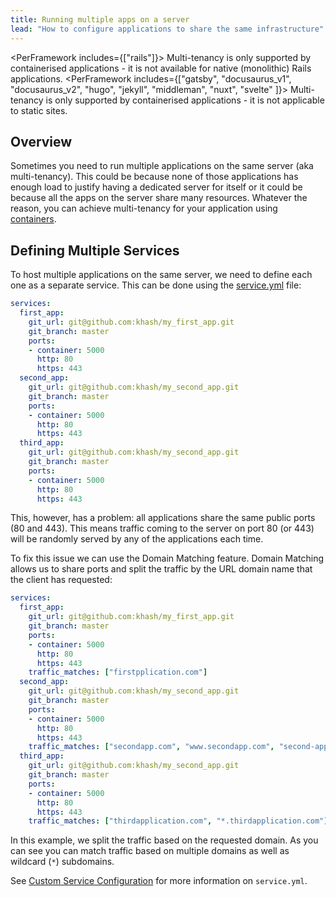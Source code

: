 ```yaml
---
title: Running multiple apps on a server
lead: "How to configure applications to share the same infrastructure"
---
```


<PerFramework includes={["rails"]}>
<Callout type="warning" title="Requires containers">
Multi-tenancy is only supported by containerised applications - it is not available for native (monolithic) Rails applications.
</Callout>
</PerFramework>
<PerFramework includes={["gatsby", "docusaurus_v1", "docusaurus_v2", "hugo", "jekyll", "middleman", "nuxt", "svelte" ]}>
<Callout type="warning" title="Requires containers">
Multi-tenancy is only supported by containerised applications - it is not applicable to static sites.
</Callout>
</PerFramework>

## Overview

Sometimes you need to run multiple applications on the same server (aka multi-tenancy). This could be because none of those applications has enough load to justify having a dedicated server for itself or it could be because all the apps on the server share many resources. Whatever the reason, you can achieve multi-tenancy for your application using [containers](/docs/cloud-66-101/concepts-and-terminology).

## Defining Multiple Services

To host multiple applications on the same server, we need to define each one as a separate service. This can be done using the [service.yml](/docs/build-and-config/docker-service-configuration) file:

```yaml
services:
  first_app:
    git_url: git@github.com:khash/my_first_app.git
    git_branch: master
    ports:
    - container: 5000
      http: 80  
      https: 443
  second_app:
    git_url: git@github.com:khash/my_second_app.git
    git_branch: master
    ports:
    - container: 5000
      http: 80  
      https: 443
  third_app:
    git_url: git@github.com:khash/my_second_app.git
    git_branch: master
    ports:
    - container: 5000
      http: 80  
      https: 443
```

This, however, has a problem: all applications share the same public ports (80 and 443). This means traffic coming to the server on port 80 (or 443) will be randomly served by any of the applications each time.

To fix this issue we can use the Domain Matching feature. Domain Matching allows us to share ports and split the traffic by the URL domain name that the client has requested:

```yaml
services:
  first_app:
    git_url: git@github.com:khash/my_first_app.git
    git_branch: master
    ports:
    - container: 5000
      http: 80  
      https: 443
    traffic_matches: ["firstpplication.com"]
  second_app:
    git_url: git@github.com:khash/my_second_app.git
    git_branch: master
    ports:
    - container: 5000
      http: 80  
      https: 443
    traffic_matches: ["secondapp.com", "www.secondapp.com", "second-app.com", "www.second-app.com"]
  third_app:
    git_url: git@github.com:khash/my_second_app.git
    git_branch: master
    ports:
    - container: 5000
      http: 80  
      https: 443
    traffic_matches: ["thirdapplication.com", "*.thirdapplication.com"]
```

In this example, we split the traffic based on the requested domain. As you can see you can match traffic based on multiple domains as well as wildcard (`*`) subdomains.

See [Custom Service Configuration](/docs/build-and-config/docker-service-configuration) for more information on `service.yml`.

